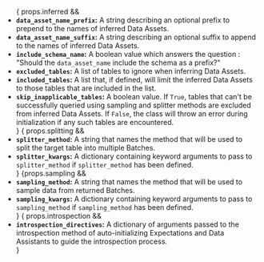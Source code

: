<!-- props.inferred: Boolean, should this list include the inferred-specific optional keys? -->
<!-- props.splitting: Boolean, should this list include the splitting-specific optional keys? -->
<!-- props.sampling: Boolean, should this list include the sampling-specific optional keys? -->
<!-- props.introspection: Boolean, should this list include the intorspection-specific optional keys? -->

<ul>
{ props.inferred &&
    <span>
        <li>
            <strong><code>data_asset_name_prefix</code>:</strong> A string describing an optional prefix to prepend to the names of inferred Data Assets.
        </li>
        <li>
            <strong><code>data_asset_name_suffix</code>:</strong> A string describing an optional suffix to append to the names of inferred Data Assets.
        </li>
        <li>
            <strong><code>include_schema_name</code>:</strong> A boolean value which answers the question : "Should the <code>data_asset_name</code> include the schema as a prefix?"
        </li>
        <li>
            <strong><code>excluded_tables</code>:</strong> A list of tables to ignore when inferring Data Assets.
        </li>
        <li>
            <strong><code>included_tables</code>:</strong> A list that, if defined, will limit the inferred Data Assets to those tables that are included in the list.
        </li>
        <li>
            <strong><code>skip_inapplicable_tables</code>:</strong>  A boolean value.  If <code>True</code>, tables that can't be successfully queried using sampling and splitter methods are excluded from inferred Data Assets. If <code>False</code>, the class will throw an error during initialization if any such tables are encountered.
        </li>
    </span>
}
{ props.splitting &&
    <span>
        <li>
            <strong><code>splitter_method</code>:</strong> A string that names the method that will be used to split the target table into multiple Batches.
        </li>
        <li>
            <strong><code>splitter_kwargs</code>:</strong> A dictionary containing keyword arguments to pass to <code>splitter_method</code> if <code>splitter_method</code> has been defined.
        </li>
    </span>
}
{props.sampling &&
    <span>
        <li>
            <strong><code>sampling_method</code>:</strong> A string that names the method that will be used to sample data from returned Batches.
        </li>
        <li>
            <strong><code>sampling_kwargs</code>:</strong> A dictionary containing keyword arguments to pass to <code>sampling_method</code> if <code>sampling_method</code> has been defined.
        </li>
    </span>
}
{ props.introspection &&
    <span>
        <li>
            <strong><code>introspection_directives</code>:</strong> A dictionary of arguments passed to the introspection method of auto-initializing Expectations and Data Assistants to guide the introspection process.
        </li>
    </span>
}
</ul>